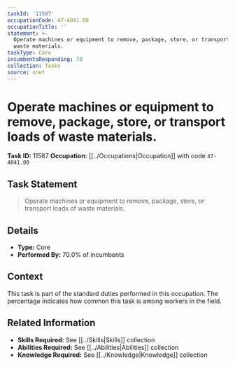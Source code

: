 ```yaml
---
taskId: '11587'
occupationCode: 47-4041.00
occupationTitle: ''
statement: >-
  Operate machines or equipment to remove, package, store, or transport loads of
  waste materials.
taskType: Core
incumbentsResponding: 70
collection: Tasks
source: onet
---
```

# Operate machines or equipment to remove, package, store, or transport loads of waste materials.

**Task ID:** 11587
**Occupation:** [[../Occupations|Occupation]] with code `47-4041.00`

## Task Statement

> Operate machines or equipment to remove, package, store, or transport loads of waste materials.

## Details

- **Type:** Core
- **Performed By:** 70.0% of incumbents

## Context

This task is part of the standard duties performed in this occupation. The percentage indicates how common this task is among workers in the field.

## Related Information

- **Skills Required:** See [[../Skills|Skills]] collection
- **Abilities Required:** See [[../Abilities|Abilities]] collection
- **Knowledge Required:** See [[../Knowledge|Knowledge]] collection
